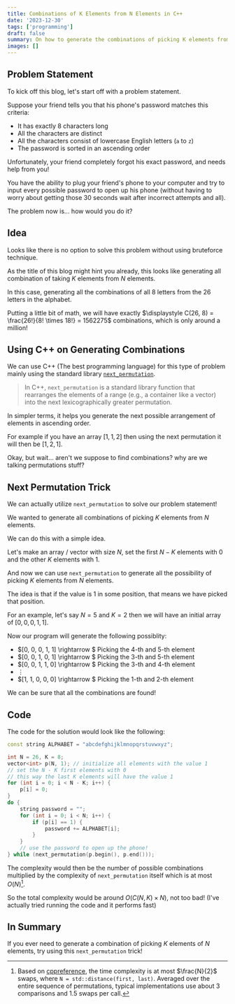 ```yaml
---
title: Combinations of K Elements from N Elements in C++
date: '2023-12-30'
tags: ['programming']
draft: false
summary: On how to generate the combinations of picking K elements from N elements,
images: []
---
```


## Problem Statement

To kick off this blog, let's start off with a problem statement.

Suppose your friend tells you that his phone's password matches this criteria:

- It has exactly $8$ characters long
- All the characters are distinct
- All the characters consist of lowercase English letters (`a` to `z`)
- The password is sorted in an ascending order

Unfortunately, your friend completely forgot his exact password, and needs help from you!

You have the ability to plug your friend's phone to your computer and try to input every possible password to open up his phone (without having to worry about getting those $30$ seconds wait after incorrect attempts and all).

The problem now is... how would you do it?

## Idea

Looks like there is no option to solve this problem without using bruteforce technique.

As the title of this blog might hint you already, this looks like generating all combination of taking $K$ elements from $N$ elements.

In this case, generating all the combinations of all $8$ letters from the $26$ letters in the alphabet.

Putting a little bit of math, we will have exactly $\displaystyle C(26, 8) = \frac{26!}{8! \times 18!} = 1562275$ combinations, which is only around a million!

## Using C++ on Generating Combinations

We can use C++ (The best programming language) for this type of problem mainly using the standard library [`next_permutation`](https://en.cppreference.com/w/cpp/algorithm/next_permutation).

> In C++, `next_permutation` is a standard library function that rearranges the elements of a range (e.g., a container like a vector) into the next lexicographically greater permutation.

In simpler terms, it helps you generate the next possible arrangement of elements in ascending order.

For example if you have an array $[1, 1, 2]$ then using the next permutation it will then be $[1, 2, 1]$.

Okay, but wait... aren't we suppose to find combinations? why are we talking permutations stuff?

## Next Permutation Trick

We can actually utilize `next_permutation` to solve our problem statement!

We wanted to generate all combinations of picking $K$ elements from $N$ elements.

We can do this with a simple idea.

Let's make an array / vector with size $N$, set the first $N - K$ elements with $0$ and the other $K$ elements with $1$.

And now we can use `next_permutation` to generate all the possibility of picking $K$ elements from $N$ elements.

The idea is that if the value is $1$ in some position, that means we have picked that position.

For an example, let's say $N=5$ and $K=2$ then we will have an initial array of $[0, 0, 0, 1, 1]$.

Now our program will generate the following possiblity:

- $[0, 0, 0, 1, 1] \rightarrow $ Picking the $4$-th and $5$-th element
- $[0, 0, 1, 0, 1] \rightarrow $ Picking the $3$-th and $5$-th element
- $[0, 0, 1, 1, 0] \rightarrow $ Picking the $3$-th and $4$-th element
- $\vdots$
- $[1, 1, 0, 0, 0] \rightarrow $ Picking the $1$-th and $2$-th element

We can be sure that all the combinations are found!

## Code

The code for the solution would look like the following:

```cpp
const string ALPHABET = "abcdefghijklmnopqrstuvwxyz";

int N = 26, K = 8;
vector<int> p(N, 1); // initialize all elements with the value 1
// set the N - K first elements with 0
// this way the last K elements will have the value 1
for (int i = 0; i < N - K; i++) {
    p[i] = 0;
}
do {
    string password = "";
    for (int i = 0; i < N; i++) {
        if (p[i] == 1) {
            password += ALPHABET[i];
        }
    }
    // use the password to open up the phone!
} while (next_permutation(p.begin(), p.end()));
```

The complexity would then be the number of possible combinations multiplied by the complexity of `next_permutation` itself which is at most $O(N)$[^1].

So the total complexity would be around $O(C(N, K) \times N)$, not too bad! (I've actually tried running the code and it performs fast)

## In Summary

If you ever need to generate a combination of picking $K$ elements of $N$ elements, try using this `next_permutation` trick!

[^1]: Based on [cppreference](https://en.cppreference.com/w/cpp/algorithm/next_permutation), the time complexity is at most $\frac{N}{2}$ swaps, where `N = std::distance(first, last)`. Averaged over the entire sequence of permutations, typical implementations use about $3$ comparisons and $1.5$ swaps per call.
